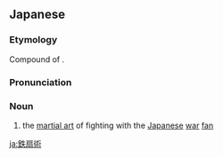 ==Japanese==
<div style="float:right;">
{{wikipedia|Tessenjutsu}}
</div>
{{ja-kanjitab|てつ|k1=てっ|せん|じゅつ|yomi=o}}

===Etymology===
Compound of {{compound|lang=ja|sort=てっせんじゅつ|鉄扇|tr1=tessen|t1=iron fan|術|tr2=jutsu|t2=technique}}.

===Pronunciation===
{{ja-pron|yomi=o|てっせんじゅつ|acc=3}}

===Noun===
{{ja-noun|てっせんじゅつ|kyu=鐵扇術}}

# the [[martial art]] of fighting with the [[Japanese]] [[war]] [[fan]]

[[ja:鉄扇術]]